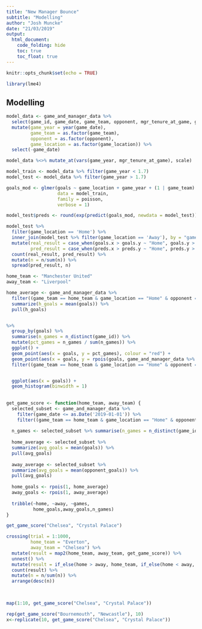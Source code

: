 ```yaml
---
title: "New Manager Bounce"
subtitle: "Modelling"
author: "Josh Muncke"
date: "21/03/2019"
output: 
  html_document:
    code_folding: hide
    toc: true
    toc_float: true
---
```


```r
knitr::opts_chunk$set(echo = TRUE)
```

```r
library(lme4)
```

## Modelling
```r
model_data <- game_and_manager_data %>%
  select(game_id, game_date, game_team, opponent, mgr_tenure_at_game, game_location, goals) %>%
  mutate(game_year = year(game_date),
         game_team = as.factor(game_team),
         opponent = as.factor(opponent),
         game_location = as.factor(game_location)) %>%
  select(-game_date)

model_data %<>% mutate_at(vars(game_year, mgr_tenure_at_game), scale)

model_train <- model_data %>% filter(game_year < 1.7)
model_test <- model_data %>% filter(game_year > 1.7)

goals_mod <- glmer(goals ~ game_location + game_year + (1 | game_team) + (1 | opponent) + mgr_tenure_at_game, 
                   data = model_train, 
                   family = poisson, 
                   verbose = 1)

model_test$preds <- round(exp(predict(goals_mod, newdata = model_test)),0)

model_test %>% 
  filter(game_location == 'Home') %>% 
  inner_join(model_test %>% filter(game_location == 'Away'), by = "game_id") %>% 
  mutate(real_result = case_when(goals.x > goals.y ~ "Home", goals.y > goals.x ~ "Away", TRUE ~ "Draw"),
         pred_result = case_when(preds.x > preds.y ~ "Home", preds.y > preds.x ~ "Away", TRUE ~ "Draw")) %>%
  count(real_result, pred_result) %>%
  mutate(n = n/sum(n)) %>%
  spread(pred_result, n)
```

```r
home_team <- "Manchester United"
away_team <- "Liverpool"

home_average <- game_and_manager_data %>%
  filter((game_team == home_team & game_location == "Home" & opponent == away_team)) %>%
  summarize(h_goals = mean(goals)) %>%
  pull(h_goals)


%>%
  group_by(goals) %>%
  summarise(n_games = n_distinct(game_id)) %>%
  mutate(pct_games = n_games / sum(n_games)) %>%
  ggplot() +
  geom_point(aes(x = goals, y = pct_games), colour = "red") +
  geom_point(aes(x = goals, y = rpois(goals, game_and_manager_data %>%
  filter((game_team == home_team & game_location == "Home" & opponent == away_team)) + summarise(mean_goals = mean(goals)) %>% pull(mean_goals) )), colour = "red") 


  ggplot(aes(x = goals)) +
  geom_histogram(binwidth = 1)
  
  
get_game_score <- function(home_team, away_team) {
  selected_subset <- game_and_manager_data %>%
    filter(game_date <= as.Date('2019-01-01')) %>%
    filter((game_team == home_team & game_location == "Home" & opponent == away_team)) 
  
  n_games <- selected_subset %>% summarise(n_games = n_distinct(game_id)) %>% pull(n_games)
  
  home_average <- selected_subset %>%
  summarize(avg_goals = mean(goals)) %>%
  pull(avg_goals)
  
  away_average <- selected_subset %>%
  summarize(avg_goals = mean(opponent_goals)) %>%
  pull(avg_goals)
  
  home_goals <- rpois(1, home_average)
  away_goals <- rpois(1, away_average) 
  
  tribble(~home, ~away, ~games,
          home_goals,away_goals,n_games)
}

get_game_score("Chelsea", "Crystal Palace")

crossing(trial = 1:1000,
         home_team = "Everton",
         away_team = "Chelsea") %>%
  mutate(result = map2(home_team, away_team, get_game_score)) %>%
  unnest() %>%
  mutate(result = if_else(home > away, home_team, if_else(home < away, away_team, "DRAW"))) %>%
  count(result) %>%
  mutate(n = n/sum(n)) %>%
  arrange(desc(n)) 
    
  

map(1:10, get_game_score("Chelsea", "Crystal Palace"))

rep(get_game_score("Bournemouth", "Newcastle"), 10)
x<-replicate(10, get_game_score("Chelsea", "Crystal Palace"))
```